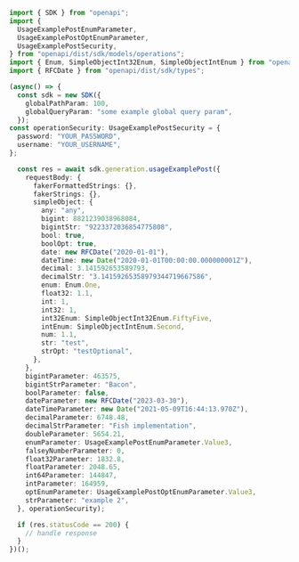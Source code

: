 ```typescript showLineNumbers copy filename="Usage Example Post usage example"
import { SDK } from "openapi";
import {
  UsageExamplePostEnumParameter,
  UsageExamplePostOptEnumParameter,
  UsageExamplePostSecurity,
} from "openapi/dist/sdk/models/operations";
import { Enum, SimpleObjectInt32Enum, SimpleObjectIntEnum } from "openapi/dist/sdk/models/shared";
import { RFCDate } from "openapi/dist/sdk/types";

(async() => {
  const sdk = new SDK({
    globalPathParam: 100,
    globalQueryParam: "some example global query param",
  });
const operationSecurity: UsageExamplePostSecurity = {
  password: "YOUR_PASSWORD",
  username: "YOUR_USERNAME",
};

  const res = await sdk.generation.usageExamplePost({
    requestBody: {
      fakerFormattedStrings: {},
      fakerStrings: {},
      simpleObject: {
        any: "any",
        bigint: 8821239038968084,
        bigintStr: "9223372036854775808",
        bool: true,
        boolOpt: true,
        date: new RFCDate("2020-01-01"),
        dateTime: new Date("2020-01-01T00:00:00.000000001Z"),
        decimal: 3.141592653589793,
        decimalStr: "3.14159265358979344719667586",
        enum: Enum.One,
        float32: 1.1,
        int: 1,
        int32: 1,
        int32Enum: SimpleObjectInt32Enum.FiftyFive,
        intEnum: SimpleObjectIntEnum.Second,
        num: 1.1,
        str: "test",
        strOpt: "testOptional",
      },
    },
    bigintParameter: 463575,
    bigintStrParameter: "Bacon",
    boolParameter: false,
    dateParameter: new RFCDate("2023-03-30"),
    dateTimeParameter: new Date("2021-05-09T16:44:13.970Z"),
    decimalParameter: 6748.48,
    decimalStrParameter: "Fish implementation",
    doubleParameter: 5654.21,
    enumParameter: UsageExamplePostEnumParameter.Value3,
    falseyNumberParameter: 0,
    float32Parameter: 1832.8,
    floatParameter: 2048.65,
    int64Parameter: 144847,
    intParameter: 164959,
    optEnumParameter: UsageExamplePostOptEnumParameter.Value3,
    strParameter: "example 2",
  }, operationSecurity);

  if (res.statusCode == 200) {
    // handle response
  }
})();
```
